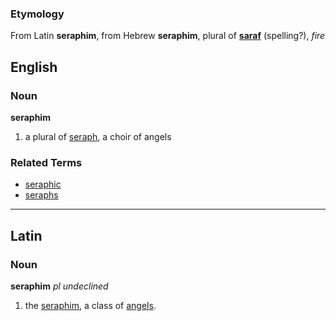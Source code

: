 ===Etymology===
From Latin '''seraphim''', from Hebrew '''seraphim''', plural of '''[[saraf]]''' (spelling?), ''fire''

==English==
===Noun===
'''seraphim'''

#a plural of [[seraph]], a choir of angels

===Related Terms===
*[[seraphic]]
*[[seraphs]]

----
==Latin==
===Noun===
'''seraphim''' ''pl undeclined''

#the [[seraph]]im, a class of [[angel]]s.